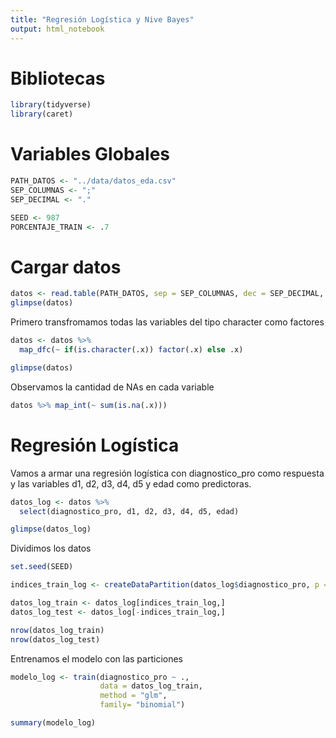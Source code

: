 ```yaml
---
title: "Regresión Logística y Nive Bayes"
output: html_notebook
---
```


# Bibliotecas

```r
library(tidyverse)
library(caret)

```

# Variables Globales

```r
PATH_DATOS <- "../data/datos_eda.csv"
SEP_COLUMNAS <- ";"
SEP_DECIMAL <- "."

SEED <- 987
PORCENTAJE_TRAIN <- .7
```

# Cargar datos

```r
datos <- read.table(PATH_DATOS, sep = SEP_COLUMNAS, dec = SEP_DECIMAL, header = TRUE)
glimpse(datos)
```

Primero transfromamos todas las variables del tipo character como factores

```r

datos <- datos %>% 
  map_dfc(~ if(is.character(.x)) factor(.x) else .x)

glimpse(datos)

```

Observamos la cantidad de NAs en cada variable

```r
datos %>% map_int(~ sum(is.na(.x)))
```
# Regresión Logística

Vamos a armar una regresión logística con diagnostico_pro como respuesta y las variables d1, d2, d3, d4, d5 y edad como predictoras.

```r
datos_log <- datos %>%
  select(diagnostico_pro, d1, d2, d3, d4, d5, edad)

glimpse(datos_log)
```
Dividimos los datos

```r
set.seed(SEED)

indices_train_log <- createDataPartition(datos_log$diagnostico_pro, p = PORCENTAJE_TRAIN, list = FALSE)

datos_log_train <- datos_log[indices_train_log,]
datos_log_test <- datos_log[-indices_train_log,]

nrow(datos_log_train)
nrow(datos_log_test)
```
Entrenamos el modelo con las particiones

```r
modelo_log <- train(diagnostico_pro ~ .,
                    data = datos_log_train,
                    method = "glm",
                    family= "binomial")

summary(modelo_log)
```

